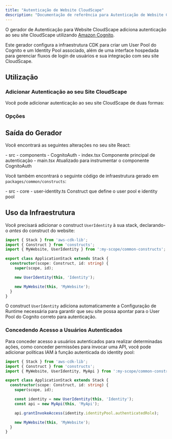 ```yaml
---
title: "Autenticação de Website CloudScape"
description: "Documentação de referência para Autenticação de Website CloudScape"
---
```





O gerador de Autenticação para Website CloudScape adiciona autenticação ao seu site CloudScape utilizando [Amazon Cognito](https://aws.amazon.com/cognito/).

Este gerador configura a infraestrutura CDK para criar um User Pool do Cognito e um Identity Pool associado, além de uma interface hospedada para gerenciar fluxos de login de usuários e sua integração com seu site CloudScape.

## Utilização

### Adicionar Autenticação ao seu Site CloudScape

Você pode adicionar autenticação ao seu site CloudScape de duas formas:

<RunGenerator generator="ts#cloudscape-website#auth" />

### Opções

<GeneratorParameters generator="ts#cloudscape-website#auth" />

## Saída do Gerador

Você encontrará as seguintes alterações no seu site React:

<FileTree>
  - src
    - components
      - CognitoAuth
        - index.tsx Componente principal de autenticação
    - main.tsx Atualizado para instrumentar o componente CognitoAuth
</FileTree>

Você também encontrará o seguinte código de infraestrutura gerado em `packages/common/constructs`:

<FileTree>
  - src
    - core
      - user-identity.ts Construct que define o user pool e identity pool
</FileTree>

## Uso da Infraestrutura

Você precisará adicionar o construct `UserIdentity` à sua stack, declarando-o _antes_ do construct do website:

```ts title="packages/infra/src/stacks/application-stack.ts" {3,9}
import { Stack } from 'aws-cdk-lib';
import { Construct } from 'constructs';
import { MyWebsite, UserIdentity } from ':my-scope/common-constructs';

export class ApplicationStack extends Stack {
  constructor(scope: Construct, id: string) {
    super(scope, id);

    new UserIdentity(this, 'Identity');

    new MyWebsite(this, 'MyWebsite');
  }
}
```

O construct `UserIdentity` adiciona automaticamente a <Link path="guides/cloudscape-website#runtime-configuration">Configuração de Runtime</Link> necessária para garantir que seu site possa apontar para o User Pool do Cognito correto para autenticação.

### Concedendo Acesso a Usuários Autenticados

Para conceder acesso a usuários autenticados para realizar determinadas ações, como conceder permissões para invocar uma API, você pode adicionar políticas IAM à função autenticada do identity pool:

```ts title="packages/infra/src/stacks/application-stack.ts" {12}
import { Stack } from 'aws-cdk-lib';
import { Construct } from 'constructs';
import { MyWebsite, UserIdentity, MyApi } from ':my-scope/common-constructs';

export class ApplicationStack extends Stack {
  constructor(scope: Construct, id: string) {
    super(scope, id);

    const identity = new UserIdentity(this, 'Identity');
    const api = new MyApi(this, 'MyApi');

    api.grantInvokeAccess(identity.identityPool.authenticatedRole);

    new MyWebsite(this, 'MyWebsite');
  }
}
```